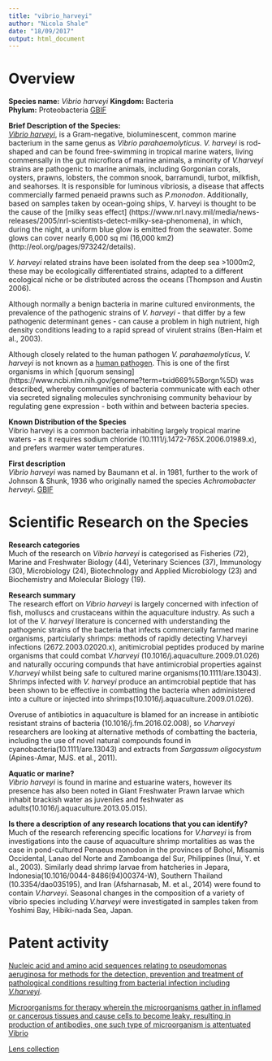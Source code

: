 ```yaml
---
title: "vibrio_harveyi"
author: "Nicola Shale"
date: "18/09/2017"
output: html_document
---
```


# Overview

**Species name:** *Vibrio harveyi*
**Kingdom:** Bacteria   
**Phylum:** Proteobacteria [GBIF](https://www.gbif.org/species/5427692)
  
**Brief Description of the Species:**  
[*Vibrio harveyi*](http://eol.org/pages/973242/details), is a Gram-negative, bioluminescent, common marine bacterium in the same genus as *Vibrio parahaemolyticus*. *V. harveyi* is rod-shaped and can be found free-swimming in tropical marine waters, living commensally in the gut microflora of marine animals, a minority of *V.harveyi* strains are pathogenic to marine animals, including Gorgonian corals, oysters, prawns, lobsters, the common snook, barramundi, turbot, milkfish, and seahorses. It is responsible for luminous vibriosis, a disease that affects commercially farmed penaeid prawns such as *P.monodon*. Additionally, based on samples taken by ocean-going ships, V. harveyi is thought to be the cause of the [milky seas effect] (https://www.nrl.navy.mil/media/news-releases/2005/nrl-scientists-detect-milky-sea-phenomena), in which, during the night, a uniform blue glow is emitted from the seawater. Some glows can cover nearly 6,000 sq mi (16,000 km2) (http://eol.org/pages/973242/details).

*V. harveyi* related strains have been isolated from the deep sea >1000m2, these may be ecologically differentiated strains, adapted to a different ecological niche or be distributed across the oceans (Thompson and Austin 2006). 

Although normally a benign bacteria in marine cultured environments, the prevalence of the pathogenic strains of *V. harveyi* - that differ by a few pathogenic determinant genes - can cause a problem in high nutrient, high density conditions leading to a rapid spread of virulent strains (Ben-Haim et al., 2003). 

Although closely related to the human pathogen *V. parahaemolyticus*, *V. harveyi* is not known as a [human pathogen](https://www.ncbi.nlm.nih.gov/genome?term=txid669%5Borgn%5D). This is one of the first organisms in which [quorum sensing] (https://www.ncbi.nlm.nih.gov/genome?term=txid669%5Borgn%5D) was described, whereby communities of bacteria communicate with each other via secreted signaling molecules synchronising community behaviour by regulating gene expression - both within and between bacteria species.  
  
**Known Distribution of the Species**  
Vibrio harveyi is a common bacteria inhabiting largely tropical marine waters - as it requires sodium chloride (10.1111/j.1472-765X.2006.01989.x), and prefers warmer water temperatures.
  
**First description**  
*Vibrio harveyi* was named by Baumann et al. in 1981, further to the work of Johnson & Shunk, 1936 who originally named the species *Achromobacter herveyi*. [GBIF](https://www.gbif.org/species/5427692) 

# Scientific Research on the Species  
  
**Research categories**  
Much of the research on *Vibrio harveyi* is categorised as Fisheries (72), Marine and Freshwater Biology (44), Veterinary Sciences (37),  Immunology (30), Microbiology (24), Biotechnology and Applied Microbiology (23) and Biochemistry and Molecular Biology (19).   
  
**Research summary**  
The research effort on *Vibrio harveyi* is largely concerned with infection of fish, molluscs and crustaceans within the aquaculture industry. As such a lot of the *V. harveyi* literature is concerned with understanding the pathogenic strains of the bacteria that infects commercially farmed marine organisms, partciularly shrimps: methods of rapidly detecting V.harveyi infections (2672.2003.02020.x), anitimicrobial peptides produced by marine organisms that could combat *V.harveyi* (10.1016/j.aquaculture.2009.01.026) and naturally occuring compunds that have antimicrobial properties against *V.harveyi* whilst being safe to cultured marine organisms(10.1111/are.13043). Shrimps infected with *V. harveyi* produce an antimcrobial peptide that has been shown to be effective in combatting the bacteria when administered into a culture or injected into shrimps(10.1016/j.aquaculture.2009.01.026).  

Overuse of antibiotics in aquaculture is blamed for an increase in antibiotic resistant strains of bacteria (10.1016/j.fm.2016.02.008), so *V.harveyi* researchers are looking at alternative methods of combatting the bacteria, including the use of novel natural compounds found in cyanobacteria(10.1111/are.13043) and extracts from *Sargassum oligocystum* (Apines-Amar, MJS. et al., 2011). 

**Aquatic or marine?**  
*Vibrio harveyi* is found in marine and estuarine waters, however its presence has also been noted in Giant Freshwater Prawn larvae which inhabit brackish water as juveniles and feshwater as adults(10.1016/j.aquaculture.2013.05.015).
  
**Is there a description of any research locations that you can identify?**  
Much of the research referencing specific locations for *V.harveyi* is from investigations into the cause of aquaculture shrimp mortalities as was the case in pond-cultured Penaeus monodon in the provinces of Bohol, Misamis Occidental, Lanao del Norte and Zamboanga del Sur, Philippines (Inui, Y. et al., 2003). Similarly dead shrimp larvae from hatcheries in Jepara, Indonesia(10.1016/0044-8486(94)00374-W), Southern Thailand (10.3354/dao035195), and Iran (Afsharnasab, M. et al., 2014) were found to contain *V.harveyi*. Seasonal changes in the composition of a variety of vibrio species including *V.harveyi* were investigated in samples taken from Yoshimi Bay, Hibiki-nada Sea, Japan.  
    
# Patent activity
  [Nucleic acid and amino acid sequences relating to pseudomonas aeruginosa for methods for the detection, prevention and treatment of pathological conditions resulting from bacterial infection including *V.harveyi*](https://www.lens.org/lens/patent/US_6551795_B1).
  
[Microorganisms for therapy wherein the microorganisms gather in inflamed or cancerous tissues and cause cells to become leaky, resulting in production of antibodies, one such type of microorganism is attentuated Vibrio](https://www.lens.org/lens/patent/US_2007_0212727_A1) 
  
[Lens collection](https://www.lens.org/lens/search?n=10&q=vibrio+harveyi&p=0&s=citing_pub_key_count&d=-#)
